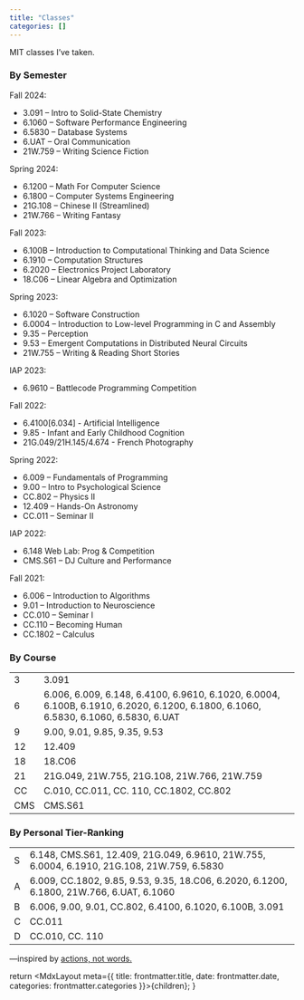 ```yaml
---
title: "Classes"
categories: []
---
```


MIT classes I’ve taken.

### By Semester

Fall 2024:

*   3.091 – Intro to Solid-State Chemistry
*   6.1060 – Software Performance Engineering
*   6.5830 – Database Systems
*   6.UAT – Oral Communication
*   21W.759 – Writing Science Fiction

Spring 2024:

*   6.1200 – Math For Computer Science
*   6.1800 – Computer Systems Engineering
*   21G.108 – Chinese II (Streamlined)
*   21W.766 –	Writing Fantasy

Fall 2023:

*   6.100B – Introduction to Computational Thinking and Data Science
*   6.1910 – Computation Structures
*   6.2020 – Electronics Project Laboratory
*   18.C06 – Linear Algebra and Optimization

Spring 2023:

*   6.1020 – Software Construction
*   6.0004 – Introduction to Low-level Programming in C and Assembly
*   9.35 – Perception 
*   9.53 – Emergent Computations in Distributed Neural Circuits
*   21W.755 – Writing & Reading Short Stories

IAP 2023:

*   6.9610 – Battlecode Programming Competition

Fall 2022:

*   6.4100\[6.034\] - Artificial Intelligence
*   9.85 - Infant and Early Childhood Cognition 
*   21G.049/21H.145/4.674 - French Photography 

Spring 2022:

*   6.009 – Fundamentals of Programming
*   9.00 – Intro to Psychological Science
*   CC.802 – Physics II
*   12.409 – Hands-On Astronomy
*   CC.011 – Seminar II

IAP 2022:

*   6.148 Web Lab: Prog & Competition
*   CMS.S61 – DJ Culture and Performance

Fall 2021:

*   6.006 – Introduction to Algorithms
*   9.01 – Introduction to Neuroscience
*   CC.010 – Seminar I
*   CC.110 – Becoming Human
*   CC.1802 – Calculus

### By Course

<table>
  <tbody>
    <tr>
      <td>3</td>
      <td>3.091</td>
    </tr>
    <tr>
      <td>6</td>
      <td>6.006, 6.009, 6.148, 6.4100, 6.9610, 6.1020, 6.0004, 6.100B, 6.1910, 6.2020, 6.1200, 6.1800, 6.1060, 6.5830, 6.1060, 6.5830, 6.UAT</td>
    </tr>
    <tr>
      <td>9</td>
      <td>9.00, 9.01, 9.85, 9.35, 9.53</td>
    </tr>
    <tr>
      <td>12</td>
      <td>12.409</td>
    </tr>
    <tr>
      <td>18</td>
      <td>18.C06</td>
    </tr>
    <tr>
      <td>21</td>
      <td>21G.049, 21W.755, 21G.108, 21W.766, 21W.759</td>
    </tr>
    <tr>
      <td>CC</td>
      <td>C.010, CC.011, CC. 110, CC.1802, CC.802</td>
    </tr>
    <tr>
      <td>CMS</td>
      <td>CMS.S61</td>
    </tr>
  </tbody>
</table>

### By Personal Tier-Ranking

<table>
  <tbody>
    <tr>
      <td>S</td>
      <td>6.148, CMS.S61, 12.409, 21G.049, 6.9610, 21W.755, 6.0004, 6.1910, 21G.108, 21W.759, 6.5830</td>
    </tr>
    <tr>
      <td>A</td>
      <td>6.009, CC.1802, 9.85, 9.53, 9.35, 18.C06, 6.2020, 6.1200, 6.1800, 21W.766, 6.UAT, 6.1060</td>
    </tr>
    <tr>
      <td>B</td>
      <td>6.006, 9.00, 9.01, CC.802, 6.4100, 6.1020, 6.100B, 3.091</td>
    </tr>
    <tr>
      <td>C</td>
      <td>CC.011</td>
    </tr>
    <tr>
      <td>D</td>
      <td>CC.010, CC. 110</td>
    </tr>
  </tbody>
</table>

—inspired by [actions, not words.](https://www.alanzhu.me/mit)


  return <MdxLayout meta={{ title: frontmatter.title, date: frontmatter.date, categories: frontmatter.categories }}>{children}</MdxLayout>;
}